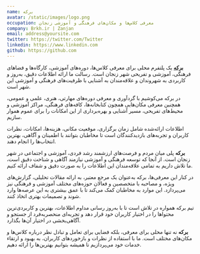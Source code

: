 ```yaml
---
name: برکه
avatar: /static/images/logo.png
occupation: معرفی کلاس‌ها و مکان‌های فرهنگی و آموزشی زنجان
company: Brkh.ir | Zanjan
email: address@yoursite.com
twitter: https://twitter.com/Twitter
linkedin: https://www.linkedin.com
github: https://github.com
---
```


**[برکه](https://www.brkh.ir)** یک پلتفرم محلی برای معرفی کلاس‌ها، دوره‌های آموزشی، کارگاه‌ها و فضاهای فرهنگی، آموزشی و تفریحی شهر زنجان است. رسالت ما ارائه اطلاعات دقیق، به‌روز و کاربردی به شهروندان و علاقه‌مندان به آشنایی با ظرفیت‌های فرهنگی و آموزشی این شهر است.

در برکه می‌کوشیم با گردآوری و معرفی دوره‌های مهارتی، هنری، علمی و عمومی، همچنین معرفی مکان‌هایی همچون کتابخانه‌ها، کافه‌های فرهنگی، مراکز آموزشی و محیط‌های تفریحی، مسیر آشنایی و بهره‌برداری از این امکانات را برای عموم هموار سازیم.

اطلاعات ارائه‌شده شامل زمان برگزاری، موقعیت مکانی، هزینه‌ها، امکانات، نظرات کاربران و تجربه‌های بازدیدکنندگان است تا مخاطبان بتوانند با اطمینان و آگاهی، بهترین انتخاب‌ها را انجام دهند.

**برکه** پلی میان مردم و فرصت‌های ارزشمند رشد فردی، آموزشی و اجتماعی در شهر زنجان است. از آنجا که توسعه فرهنگی و آموزشی نیازمند آگاهی و شناخت دقیق است، ما تلاش داریم به تمامی علاقه‌مندان این اطلاعات را به صورت دقیق و شفاف ارائه کنیم.

در کنار این معرفی‌ها، برکه به‌عنوان یک مرجع معتبر، به ارائه مقالات تحلیلی، گزارش‌های ویژه، و مصاحبه با متخصصین و فعالان حوزه‌های مختلف آموزشی و فرهنگی نیز می‌پردازد. این موارد به مخاطبان کمک می‌کند تا با عمق بیشتری به این عرصه‌ها وارد شوند و تصمیمات بهتری اتخاذ کنند.

تیم برکه همواره در تلاش است تا با به‌روز رسانی مداوم اطلاعات، بهترین و کاربردی‌ترین محتواها را در اختیار کاربران خود قرار دهد و تجربه‌ای منحصربه‌فرد از جستجو و آگاهی‌بخشی در اختیار آن‌ها بگذارد.

**برکه** نه تنها محلی برای معرفی، بلکه فضایی برای تعامل و تبادل نظر درباره کلاس‌ها و مکان‌های مختلف است. ما با استفاده از نظرات و بازخوردهای کاربران، به بهبود و ارتقاء خدمات خود می‌پردازیم تا همیشه بتوانیم بهترین‌ها را ارائه دهیم.


